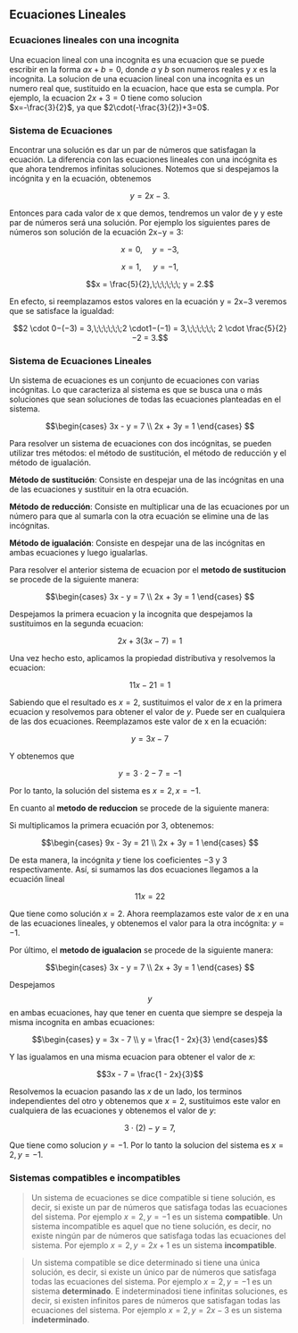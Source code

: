 ## Ecuaciones Lineales 

### Ecuaciones lineales con una incognita 

Una ecuacion lineal con una incognita es una ecuacion que se puede escribir en la forma $ax+b=0$, donde $a$ y $b$ son numeros reales y $x$ es la incognita.
 La solucion de una ecuacion lineal con una incognita es un numero real que, sustituido en la ecuacion, hace que esta se cumpla. Por ejemplo, la ecuacion $2x+3=0$ tiene
  como solucion  
  $x=-\frac{3}{2}$, ya que $2\cdot(-\frac{3}{2})+3=0$. 

  ### Sistema de Ecuaciones 

  Encontrar una solución es dar un par de números que satisfagan la ecuación. La diferencia con las ecuaciones
lineales con una incógnita es que ahora tendremos infinitas soluciones. Notemos que si despejamos la incógnita y en la ecuación, obtenemos
```math 
y = 2x−3.
```
Entonces para cada valor de x que demos, tendremos un valor de y y este par de números será una solución.
Por ejemplo los siguientes pares de números son solución de la ecuación 2x−y = 3:
```math
x = 0,\;\;\;\;\; y = −3,
```
 
```math
x = 1,\;\;\;\;\;\;y = −1,
```

```math 
x = \frac{5}{2},\;\;\;\;\;\; y = 2.
```
En efecto, si reemplazamos estos valores en la ecuación y = 2x−3 veremos que se satisface la igualdad:

```math 
2 \cdot 0−(−3) = 3,\;\;\;\;\;\;2 \cdot1−(−1) = 3,\;\;\;\;\;\; 2 \cdot
\frac{5}{2}
−2 = 3.
```

### Sistema de Ecuaciones Lineales    

Un sistema de ecuaciones es un conjunto de ecuaciones con varias incógnitas. Lo que caracteriza al sistema es
que se busca una o más soluciones que sean soluciones de todas las ecuaciones planteadas en el sistema.  

```math
\begin{cases}
3x - y = 7 \\
2x + 3y = 1
\end{cases} 
```

Para resolver un sistema de ecuaciones con dos incógnitas, se pueden utilizar tres métodos: el método de sustitución, el método de reducción y el método de igualación.

**Método de sustitución**: Consiste en despejar una de las incógnitas en una de las ecuaciones y sustituir en la otra ecuación.

**Método de reducción**: Consiste en multiplicar una de las ecuaciones por un número para que al sumarla con la otra ecuación se elimine una de las incógnitas.

**Método de igualación**: Consiste en despejar una de las incógnitas en ambas ecuaciones y luego igualarlas.


Para resolver el anterior sistema de ecuacion por el **metodo de sustitucion** se procede de la siguiente manera: 

```math
\begin{cases}
3x - y = 7 \\
2x + 3y = 1
\end{cases} 
```

Despejamos la primera ecuacion y la incognita que despejamos la sustituimos en la segunda ecuacion:

```math
2x + 3(3x - 7) = 1
```

Una vez hecho esto, aplicamos la propiedad distributiva y resolvemos la ecuacion:

```math
11x−21 = 1
```
 
Sabiendo que el resultado es $x = 2$, sustituimos el valor de $x$ en la primera ecuacion y resolvemos para obtener el valor de $y$.
 Puede ser en cualquiera de las dos ecuaciones. Reemplazamos este valor de x en la ecuación:
```math
y = 3x−7
```

Y obtenemos que 

```math
y = 3\cdot 2−7 = −1
```

Por lo tanto, la solución del sistema es $x = 2, x = −1$. 

En cuanto al **metodo de reduccion** se procede de la siguiente manera: 

Si multiplicamos la primera ecuación por 3, obtenemos:

```math 
\begin{cases}
9x - 3y = 21 \\
2x + 3y = 1
\end{cases} 
```

De esta manera, la incógnita $y$ tiene los coeficientes $−3$ y $3$ respectivamente. Así, si sumamos las dos ecuaciones llegamos a la ecuación lineal

```math
11x = 22
```

Que tiene como solución $x = 2$. Ahora reemplazamos este valor de $x$ en una de las ecuaciones lineales, y
obtenemos el valor para la otra incógnita: $y = −1$.

Por último, el **metodo de igualacion** se procede de la siguiente manera: 

```math
\begin{cases}
   3x - y = 7 \\
   2x + 3y = 1
\end{cases} 
```

Despejamos $$y$$ en ambas ecuaciones, hay que tener en cuenta que siempre se despeja la misma incognita en ambas ecuaciones:

```math
\begin{cases}
   y = 3x - 7 \\
   y = \frac{1 - 2x}{3}
\end{cases}
```

Y las igualamos en una misma ecuacion para obtener el valor de $x$:

```math
3x - 7 = \frac{1 - 2x}{3}
```

Resolvemos la ecuacion pasando las $x$ de un lado, los terminos independientes del otro y obtenemos que $x = 2$, sustituimos este valor
en cualquiera de las ecuaciones y obtenemos el valor de $y$:

```math
 3 \cdot(2)−y = 7,
```

Que tiene como solucion $y = −1$. Por lo tanto la solucion del sistema es $x = 2, y = −1$.


### Sistemas compatibles e incompatibles

> Un sistema de ecuaciones se dice compatible si tiene solución, es decir, si existe un par de números que satisfaga todas las ecuaciones del sistema.
 Por ejemplo $x = 2, y = −1$ es un sistema **compatible**. Un sistema incompatible es aquel que no tiene solución, es decir, no existe ningún par de números que satisfaga todas las ecuaciones del sistema.
 Por ejemplo $x = 2, y = 2x + 1$ es un sistema **incompatible**.


> Un sistema compatible se dice determinado si tiene una única solución, es decir, si existe un único par de números que satisfaga todas las ecuaciones del sistema.
 Por ejemplo $x = 2, y = −1$ es un sistema **determinado**. E indeterminadosi tiene infinitas soluciones, es decir, si existen infinitos pares de números que satisfagan 
 todas las ecuaciones del sistema. Por ejemplo $x = 2, y = 2x − 3$ es un sistema **indeterminado**.


